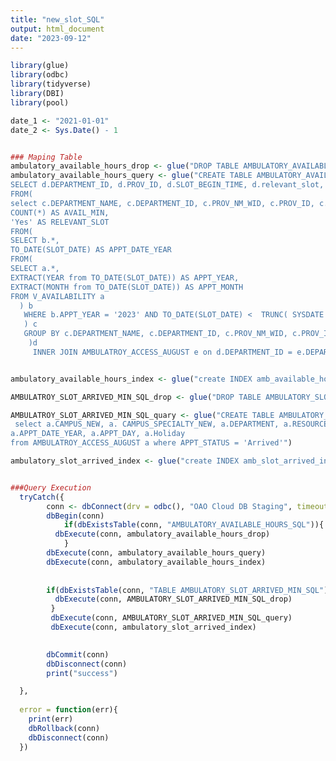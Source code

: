 ```yaml
---
title: "new_slot_SQL"
output: html_document
date: "2023-09-12"
---
```


```r
library(glue)
library(odbc)
library(tidyverse)
library(DBI)
library(pool)

date_1 <- "2021-01-01"
date_2 <- Sys.Date() - 1


### Maping Table
ambulatory_available_hours_drop <- glue("DROP TABLE AMBULATORY_AVAILABLE_HOURS_SQL")
ambulatory_available_hours_query <- glue("CREATE TABLE AMBULATORY_AVAILABLE_HOURS_SQL AS
SELECT d.DEPARTMENT_ID, d.PROV_ID, d.SLOT_BEGIN_TIME, d.relevant_slot, e.CAMPUS, e.CAMPUS_SPECIALTY, e.DEPARTMENT, e.RESOURCES, e.PROVIDER , e.APPT_DATE_YEAR, e.APPT_DAY, e.HOLIDAY  
FROM(
select c.DEPARTMENT_NAME, c.DEPARTMENT_ID, c.PROV_NM_WID, c.PROV_ID, c.APPT_YEAR, c.APPT_MONTH, c.APPT_DATE_YEAR , c.SLOT_BEGIN_TIME, c.SLOT_LENGTH,
COUNT(*) AS AVAIL_MIN,
'Yes' AS RELEVANT_SLOT
FROM(
SELECT b.*,
TO_DATE(SLOT_DATE) AS APPT_DATE_YEAR 
FROM(
SELECT a.*,
EXTRACT(YEAR from TO_DATE(SLOT_DATE)) AS APPT_YEAR,
EXTRACT(MONTH from TO_DATE(SLOT_DATE)) AS APPT_MONTH
FROM V_AVAILABILITY a 
  ) b
   WHERE b.APPT_YEAR = '2023' AND TO_DATE(SLOT_DATE) <  TRUNC( SYSDATE )+1 AND b.UNAVAILABLE_RSN_C is NULL
   ) c
   GROUP BY c.DEPARTMENT_NAME, c.DEPARTMENT_ID, c.PROV_NM_WID, c.PROV_ID, c.APPT_YEAR, c.APPT_MONTH, c.APPT_DATE_YEAR ,     c.SLOT_BEGIN_TIME, c.SLOT_LENGTH
    )d
     INNER JOIN AMBULATROY_ACCESS_AUGUST e on d.DEPARTMENT_ID = e.DEPARTMENT_ID AND d.PROV_ID = e.PROV_ID AND     d.SLOT_BEGIN_TIME = e.APPT_DTTM")


ambulatory_available_hours_index <- glue("create INDEX amb_available_hours_index on AMBULATROY_AVAILABLE_HOURS_SQL (APPT_DATE_YEAR, DEPARTMENT)")

AMBULATROY_SLOT_ARRIVED_MIN_SQL_drop <- glue("DROP TABLE AMBULATORY_SLOT_ARRIVED_MIN_SQL")

AMBULATROY_SLOT_ARRIVED_MIN_SQL_quary <- glue("CREATE TABLE AMBULATORY_SLOT_ARRIVED_MIN_SQL AS
 select a.CAMPUS_NEW, a. CAMPUS_SPECIALTY_NEW, a.DEPARTMENT, a.RESOURCES, a.PROVIDER, 
a.APPT_DATE_YEAR, a.APPT_DAY, a.Holiday
from AMBULATROY_ACCESS_AUGUST a where APPT_STATUS = 'Arrived'")

ambulatory_slot_arrived_index <- glue("create INDEX amb_slot_arrived_index on AMBULATORY_SLOT_ARRIVED_MIN_SQ (APPT_DATE_YEAR, DEPARTMENT)")


###Query Execution
  tryCatch({
        conn <- dbConnect(drv = odbc(), "OAO Cloud DB Staging", timeout = 30)
        dbBegin(conn)
            if(dbExistsTable(conn, "AMBULATORY_AVAILABLE_HOURS_SQL")){
          dbExecute(conn, ambulatory_available_hours_drop) 
            }
        dbExecute(conn, ambulatory_available_hours_query)
        dbExecute(conn, ambulatory_available_hours_index)
        
        
        if(dbExistsTable(conn, "TABLE AMBULATORY_SLOT_ARRIVED_MIN_SQL")){
          dbExecute(conn, AMBULATORY_SLOT_ARRIVED_MIN_SQL_drop) 
         }
         dbExecute(conn, AMBULATORY_SLOT_ARRIVED_MIN_SQL_query)
         dbExecute(conn, ambulatory_slot_arrived_index)

        
        dbCommit(conn)
        dbDisconnect(conn)
        print("success")

  },
  
  error = function(err){
    print(err)
    dbRollback(conn)
    dbDisconnect(conn)
  })







```

